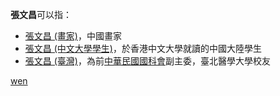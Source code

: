 '''張文昌'''可以指：
* [[張文昌_(畫家)|張文昌 (畫家)]]，中國畫家
* [[張文昌辱罵港人事件|張文昌 (中文大學學生)]]，於香港中文大學就讀的中國大陸學生
* [[張文昌_(臺灣)|張文昌 (臺灣)]]，為前[[中華民國|中華民國]][[中華民國科技部|國科會]]副主委，臺北醫學大學校友

{{disambig}}

[[Category:三字张姓人名消歧义|wen]]